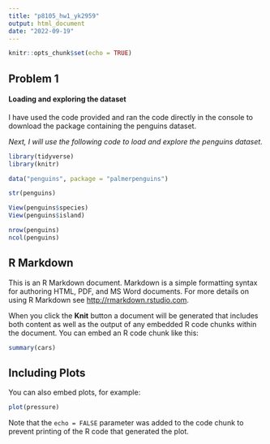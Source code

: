 ```yaml
---
title: "p8105_hw1_yk2959"
output: html_document
date: "2022-09-19"
---
```


```r
knitr::opts_chunk$set(echo = TRUE)
```

## Problem 1
#### Loading and exploring the dataset

I have used the code provided and ran the code directly in the console to download the package containing the penguins dataset.

*Next, I will use the following code to load and explore the penguins dataset.* 

```r
library(tidyverse)
library(knitr)

data("penguins", package = "palmerpenguins")

str(penguins)

View(penguins$species)
View(penguins$island)

nrow(penguins)
ncol(penguins)
```
## R Markdown

This is an R Markdown document. Markdown is a simple formatting syntax for authoring HTML, PDF, and MS Word documents. For more details on using R Markdown see <http://rmarkdown.rstudio.com>.

When you click the **Knit** button a document will be generated that includes both content as well as the output of any embedded R code chunks within the document. You can embed an R code chunk like this:

```r
summary(cars)
```

## Including Plots

You can also embed plots, for example:

```r
plot(pressure)
```

Note that the `echo = FALSE` parameter was added to the code chunk to prevent printing of the R code that generated the plot.
